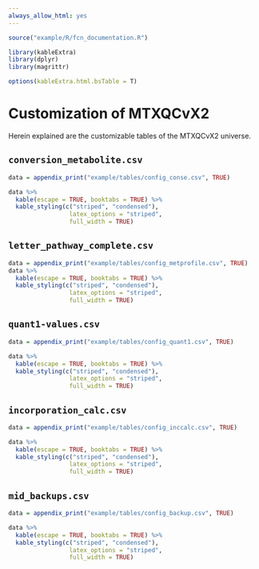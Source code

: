 ```yaml
---
always_allow_html: yes
---
```



```r
source("example/R/fcn_documentation.R")

library(kableExtra)
library(dplyr)
library(magrittr)

options(kableExtra.html.bsTable = T)

```

# Customization of MTXQCvX2{#config}

Herein explained are the customizable tables of the MTXQCvX2 universe.

## `conversion_metabolite.csv`


```r
data = appendix_print("example/tables/config_conse.csv", TRUE)

data %>%
  kable(escape = TRUE, booktabs = TRUE) %>%
  kable_styling(c("striped", "condensed"), 
                 latex_options = "striped", 
                 full_width = TRUE)
```


## `letter_pathway_complete.csv`

```r

data = appendix_print("example/tables/config_metprofile.csv", TRUE)
data %>%
  kable(escape = TRUE, booktabs = TRUE) %>%
  kable_styling(c("striped", "condensed"), 
                 latex_options = "striped", 
                 full_width = TRUE)

```

## `quant1-values.csv`

```r

data = appendix_print("example/tables/config_quant1.csv", TRUE)

data %>%
  kable(escape = TRUE, booktabs = TRUE) %>%
  kable_styling(c("striped", "condensed"), 
                 latex_options = "striped", 
                 full_width = TRUE)

```

## `incorporation_calc.csv` 

```r

data = appendix_print("example/tables/config_inccalc.csv", TRUE)

data %>%
  kable(escape = TRUE, booktabs = TRUE) %>%
  kable_styling(c("striped", "condensed"), 
                 latex_options = "striped", 
                 full_width = TRUE)

```

## `mid_backups.csv`

```r

data = appendix_print("example/tables/config_backup.csv", TRUE)

data %>%
  kable(escape = TRUE, booktabs = TRUE) %>%
  kable_styling(c("striped", "condensed"), 
                 latex_options = "striped", 
                 full_width = TRUE)

```


